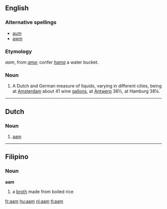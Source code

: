 {{see|AAM|Aam}}

==English==

{{webster}}

===Alternative spellings===
* [[aum]]
* [[awm]]

===Etymology===
{{etyl|nl}} ''aam'', from {{LL.}} ''[[ama]]''; confer {{etyl|la}} ''[[hama]]'' a water bucket.

===Noun===
{{en-noun}}

# A Dutch and German measure of liquids, varying in different cities, being at [[Amsterdam]] about 41 wine [[gallons]], at [[Antwerp]] 36½, at Hamburg 38¼.

----

==Dutch==

===Noun===
{{nl-noun|g=n|pl=amen|dim=-}}

# [[#English|aam]]

----

==Filipino==

===Noun===
'''aam'''

# a [[broth]] made from boiled rice


[[fr:aam]]
[[hu:aam]]
[[nl:aam]]
[[tl:aam]]